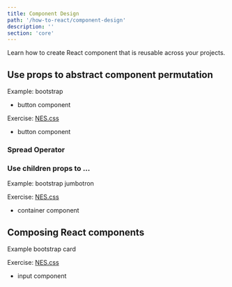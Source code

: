 ```yaml
---
title: Component Design
path: '/how-to-react/component-design'
description: ''
section: 'core'
---
```


Learn how to create React component that is reusable across your projects.

## Use props to abstract component permutation

Example: bootstrap

- button component

Exercise: [NES.css][nes-css]

- button component

### Spread Operator

### Use children props to ...

Example: bootstrap jumbotron

Exercise: [NES.css][nes-css]

- container component

## Composing React components

Example bootstrap card

Exercise: [NES.css][nes-css]

- input component

[nes-css]: https://nostalgic-css.github.io/NES.css/

